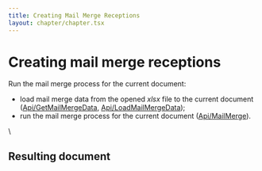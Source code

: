 ```yaml
---
title: Creating Mail Merge Receptions
layout: chapter/chapter.tsx
---
```

# [](/docbuilder/buildersamples/)Creating mail merge receptions

Run the mail merge process for the current document:

* load mail merge data from the opened *xlsx* file to the current document ([Api/GetMailMergeData](/docbuilder/spreadsheetapi/api/getmailmergedata), [Api/LoadMailMergeData](/docbuilder/textdocumentapi/api/loadmailmergedata));
* run the mail merge process for the current document ([Api/MailMerge](/docbuilder/textdocumentapi/api/mailmerge)).

\


## Resulting document
